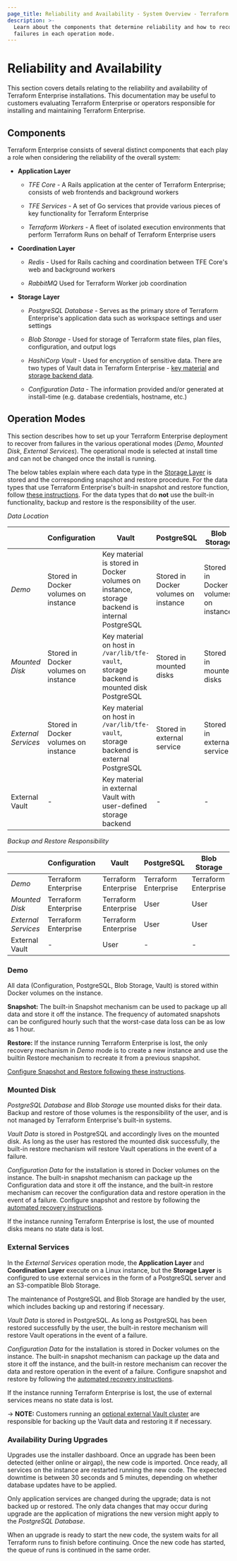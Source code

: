 ```yaml
---
page_title: Reliability and Availability - System Overview - Terraform Enterprise
description: >-
  Learn about the components that determine reliability and how to recover from
  failures in each operation mode.
---
```


# Reliability and Availability

This section covers details relating to the reliability and availability of
Terraform Enterprise installations. This documentation may be
useful to customers evaluating Terraform Enterprise or operators responsible for installing and
maintaining Terraform Enterprise.

## Components

Terraform Enterprise consists of several distinct components that each play a
role when considering the reliability of the overall system:

- **Application Layer**

  - _TFE Core_ - A Rails application at the center of Terraform Enterprise;
    consists of web frontends and background workers

  - _TFE Services_ - A set of Go services that provide various pieces of key
    functionality for Terraform Enterprise

  - _Terraform Workers_ - A fleet of isolated execution environments that
    perform Terraform Runs on behalf of Terraform Enterprise users

- **Coordination Layer**

  - _Redis_ - Used for Rails caching and coordination between TFE Core's web
    and background workers

  - _RabbitMQ_ Used for Terraform Worker job coordination

- **Storage Layer**

  - _PostgreSQL Database_ - Serves as the primary store of Terraform
    Enterprise's application data such as workspace settings and user settings

  - _Blob Storage_ - Used for storage of Terraform state files, plan files,
    configuration, and output logs

  - _HashiCorp Vault_ - Used for encryption of sensitive data. There are
    two types of Vault data in Terraform Enterprise -
    [key material](https://www.vaultproject.io/docs/concepts/seal.html) and
    [storage backend data](https://www.vaultproject.io/docs/configuration/storage/index.html).

  - _Configuration Data_ - The information provided and/or generated at
    install-time (e.g. database credentials, hostname, etc.)

## Operation Modes

This section describes how to set up your Terraform Enterprise deployment to recover from
failures in the various operational modes (_Demo_, _Mounted Disk_, _External_
_Services_). The operational mode is selected at install time and can not be
changed once the install is running.

The below tables explain where each data type in the
[Storage Layer](#components) is stored and
the corresponding snapshot and restore procedure. For the data types that use
Terraform Enterprise's built-in snapshot and restore function, follow
[these instructions](/enterprise/admin/infrastructure/automated-recovery). For the data types that do
**not** use the built-in functionality, backup and restore is the responsibility
of the user.

_Data Location_

|                     | Configuration                        | Vault                                                                                        | PostgreSQL                           | Blob Storage                         |
| ------------------- | ------------------------------------ | -------------------------------------------------------------------------------------------- | ------------------------------------ | ------------------------------------ |
| _Demo_              | Stored in Docker volumes on instance | Key material is stored in Docker volumes on instance, storage backend is internal PostgreSQL | Stored in Docker volumes on instance | Stored in Docker volumes on instance |
| _Mounted Disk_      | Stored in Docker volumes on instance | Key material on host in `/var/lib/tfe-vault`, storage backend is mounted disk PostgreSQL     | Stored in mounted disks              | Stored in mounted disks              |
| _External Services_ | Stored in Docker volumes on instance | Key material on host in `/var/lib/tfe-vault`, storage backend is external PostgreSQL         | Stored in external service           | Stored in external service           |
| External Vault      | -                                    | Key material in external Vault with user-defined storage backend                             | -                                    | -                                    |

_Backup and Restore Responsibility_

|                     | Configuration        | Vault                | PostgreSQL           | Blob Storage         |
| ------------------- | -------------------- | -------------------- | -------------------- | -------------------- |
| _Demo_              | Terraform Enterprise | Terraform Enterprise | Terraform Enterprise | Terraform Enterprise |
| _Mounted Disk_      | Terraform Enterprise | Terraform Enterprise | User                 | User                 |
| _External Services_ | Terraform Enterprise | Terraform Enterprise | User                 | User                 |
| External Vault      | -                    | User                 | -                    | -                    |

### Demo

All data (Configuration, PostgreSQL, Blob Storage, Vault) is stored within
Docker volumes on the instance.

**Snapshot:** The built-in Snapshot mechanism can be used to package up
all data and store it off the instance. The frequency of automated snapshots can
be configured hourly such that the worst-case data loss can be as low as 1 hour.

**Restore:** If the instance running Terraform Enterprise is lost, the only recovery
mechanism in _Demo_ mode is to create a new instance and use the builtin Restore
mechanism to recreate it from a previous snapshot.

[Configure Snapshot and Restore following these instructions](/enterprise/admin/infrastructure/automated-recovery).

### Mounted Disk

_PostgreSQL Database_ and _Blob Storage_ use mounted disks for their
data. Backup and restore of those volumes is the responsibility of the user, and
is not managed by Terraform Enterprise's built-in systems.

_Vault Data_ is stored in PostgreSQL and accordingly lives on the mounted disk. As
long as the user has restored the mounted disk successfully, the built-in restore
mechanism will restore Vault operations in the event of a failure.

_Configuration Data_ for the installation is stored in Docker
volumes on the instance. The built-in snapshot mechanism can package up the
Configuration data and store it off the instance, and the built-in restore
mechanism can recover the configuration data and restore
operation in the event of a failure.
Configure snapshot and restore by following the [automated recovery instructions](/enterprise/admin/infrastructure/automated-recovery).

If the instance running Terraform Enterprise is lost, the use of mounted disks
means no state data is lost.

### External Services

In the _External Services_ operation mode, the
**Application Layer** and **Coordination Layer** execute on a Linux instance,
but the **Storage Layer** is configured to use external services in the form of
a PostgreSQL server and an S3-compatible Blob Storage.

The maintenance of PostgreSQL and Blob Storage are handled by the user,
which includes backing up and restoring if necessary.

_Vault Data_ is stored in PostgreSQL. As long as PostgreSQL has been restored
successfully by the user, the built-in restore mechanism will restore Vault
operations in the event of a failure.

_Configuration Data_ for the installation is stored in Docker
volumes on the instance. The built-in snapshot mechanism can package up the
data and store it off the instance, and the built-in restore
mechanism can recover the data and restore operation in the event of a failure.
Configure snapshot and restore by following the [automated recovery instructions](/enterprise/admin/infrastructure/automated-recovery).

If the instance running Terraform Enterprise is lost, the use of
external services means no state data is lost.

-> **NOTE:** Customers running an [optional external Vault cluster](/enterprise/before-installing/data-storage-requirements/vault) are
responsible for backing up the Vault data and restoring it if necessary.

### Availability During Upgrades

Upgrades use the installer dashboard.
Once an upgrade has been been detected (either online or airgap), the new code
is imported. Once ready, all services on the instance are restarted running
the new code. The expected downtime is between 30 seconds and 5 minutes,
depending on whether database updates have to be applied.

Only application services are changed during the upgrade; data is not backed up
or restored. The only data changes that may occur during upgrade are the application of
migrations the new version might apply to the _PostgreSQL Database_.

When an upgrade is ready to start the new code, the system waits for all
Terraform runs to finish before continuing. Once the new code has started, the
queue of runs is continued in the same order.

